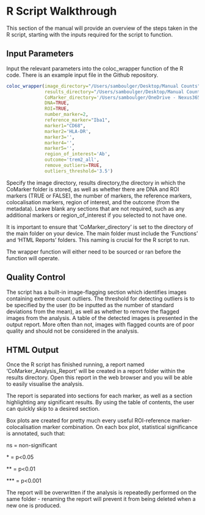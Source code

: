 # R Script Walkthrough

This section of the manual will provide an overview of the steps taken in the R script, starting with the inputs required for the script to function.

## Input Parameters

Input the relevant parameters into the coloc_wrapper function of the R code. There is an example input file in the Github repository.

``` r
coloc_wrapper(image_directory="/Users/samboulger/Desktop/Manual Counts",
              results_directory="/Users/samboulger/Desktop/Manual Counts",
              CoMarker_directory='/Users/samboulger/OneDrive - Nexus365/Imperial/CoMarker Script',
              DNA=TRUE,
              ROI=TRUE,
              number_marker=2,
              reference_marker="Iba1",
              marker1="CD68",
              marker2='HLA-DR',
              marker3='',
              marker4='',
              marker5='',
              region_of_interest='Ab',
              outcome='trem2_all',
              remove_outliers=TRUE,
              outliers_threshold='3.5')
```

Specify the image directory, results directory,the directory in which the CoMarker folder is stored, as well as whether there are DNA and ROI markers (TRUE or FALSE), the number of markers, the reference markers, colocalisation markers, region of interest, and the outcome (from the metadata). Leave blank any sections that are not required, such as any additional markers or region_of_interest if you selected to not have one.

It is important to ensure that 'CoMarker_directory' is set to the directory of the main folder on your device. The main folder must include the 'Functions' and 'HTML Reports' folders. This naming is crucial for the R script to run.

The wrapper function will either need to be sourced or ran before the function will operate.

## Quality Control

The script has a built-in image-flagging section which identifies images containing extreme count outliers. The threshold for detecting outliers is to be specified by the user (to be inputted as the number of standard deviations from the mean), as well as whether to remove the flagged images from the analysis. A table of the detected images is presented in the output report. More often than not, images with flagged counts are of poor quality and should not be considered in the analysis.

## HTML Output

Once the R script has finished running, a report named 'CoMarker_Analysis_Report' will be created in a report folder within the results directory. Open this report in the web browser and you will be able to easily visualise the analysis.

The report is separated into sections for each marker, as well as a section highlighting any significant results. By using the table of contents, the user can quickly skip to a desired section.

Box plots are created for pretty much every useful ROI-reference marker-colocalisation marker combination. On each box plot, statistical significance is annotated, such that:

ns = non-significant

\* = p\<0.05

\*\* = p\<0.01

\*\*\* = p\<0.001

The report will be overwritten if the analysis is repeatedly performed on the same folder - renaming the report will prevent it from being deleted when a new one is produced.
